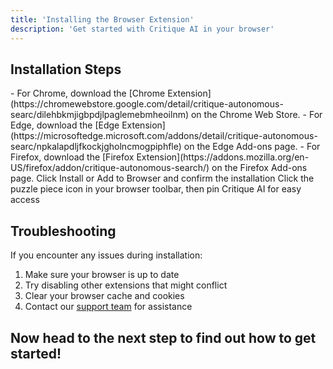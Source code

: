 ```yaml
---
title: 'Installing the Browser Extension'
description: 'Get started with Critique AI in your browser'
---
```


## Installation Steps

<Steps>
  <Step title="Visit Your Browser's Web Store">
    - For Chrome, download the [Chrome Extension](https://chromewebstore.google.com/detail/critique-autonomous-searc/dilehbkmjigbpdjlpaglemebmheoilnm) on the Chrome Web Store.
    - For Edge, download the [Edge Extension](https://microsoftedge.microsoft.com/addons/detail/critique-autonomous-searc/npkalapdljfkockjgholncmogpiphfle) on the Edge Add-ons page.
    - For Firefox, download the [Firefox Extension](https://addons.mozilla.org/en-US/firefox/addon/critique-autonomous-search/) on the Firefox Add-ons page.
  </Step>
  
  <Step title="Add to Browser">
    Click Install or Add to Browser and confirm the installation
  </Step>
  
  <Step title="Pin Extension">
    Click the puzzle piece icon in your browser toolbar, then pin Critique AI for easy access
  </Step>
</Steps>

## Troubleshooting

If you encounter any issues during installation:

1. Make sure your browser is up to date
2. Try disabling other extensions that might conflict
3. Clear your browser cache and cookies
4. Contact our [support team](mailto:support@critique-labs.ai) for assistance 

## Now head to the next step to find out how to get started!

